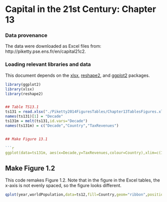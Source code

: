 Capital in the 21st Century: Chapter 13
========================================================

### Data provenance

The data were downloaded as Excel files from: http://piketty.pse.ens.fr/en/capital21c2. 

### Loading relevant libraries and data

This document depends on the [xlsx](http://cran.r-project.org/web/packages/xlsx/index.html), [reshape2](http://cran.r-project.org/web/packages/reshape2/index.html), and [ggplot2](http://cran.r-project.org/web/packages/ggplot2/index.html) packages.


```r
library(ggplot2)
library(xlsx)
library(reshape2)


## Table TS13.1
ts131 = read.xlsx("./Piketty2014FiguresTables/Chapter13TablesFigures.xlsx",sheetName="TS13.1",rowIndex=5:20,colIndex=c(1,2:5),header=TRUE)
names(ts131)[1] = "Decade"
ts131m = melt(ts131,id.vars="Decade")
names(ts131m) = c("Decade","Country","TaxRevenues")


## Make Figure 13.1

```r
ggplot(data=ts131m, aes(x=Decade,y=TaxRevenues,colour=Country),xlim=c(1870,2010),xlab="Year",ylab="Tax Revenues (Percent National Income)") + geom_line()
```

## Make Figure 1.2

This code remakes Figure 1.2. Note that in the figure in the Excel tables, the x-axis is not evenly spaced, so the figure looks different. 

```r
qplot(year,worldPopulation,data=ts12,fill=Country,geom="ribbon",position="stack",xlim=c(1700,2012),xlab="Year",ylab="Percent of World Population")
```


